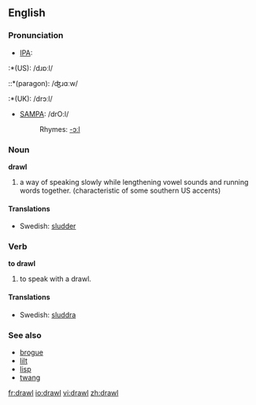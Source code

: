 ==English==
===Pronunciation===
*[[IPA]]:
:*(US): /dɹɒːl/
::*(paragon): /ʤɹɑːw/
:*(UK): /drɔːl/
*[[SAMPA]]: /drO:l/
*:Rhymes: [[Rhymes:English:-ɔːl|-ɔːl]]

===Noun===
'''drawl'''

#a way of speaking slowly while lengthening vowel sounds and running words together. (characteristic of some southern US accents) 

====Translations====
*Swedish: [[sludder]]

===Verb===
'''to drawl'''

#to speak with a drawl.

====Translations====
*Swedish: [[sluddra]]

===See also===
*[[brogue]]
*[[lilt]]
*[[lisp]]
*[[twang]]

[[fr:drawl]]
[[io:drawl]]
[[vi:drawl]]
[[zh:drawl]]